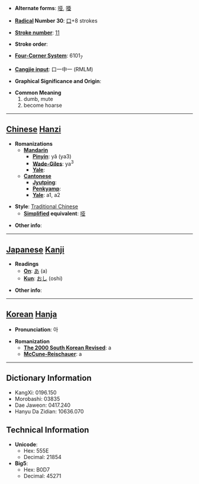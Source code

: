 * '''Alternate forms''': [[哑]], [[唖]]

* '''[[Wiktionary:Chinese radical index| Radical]] Number 30''': [[Wiktionary:Chinese radical index 口|口]]+8 strokes

* '''[[Wiktionary:Chinese total strokes index|Stroke number]]''': [[Wiktionary:Chinese total strokes index 11|11]]

* '''Stroke order''': 

* '''[[Wiktionary:Chinese four corner index|Four-Corner System]]''': 6101<sub>7</sub>

* '''[[Wiktionary:Chinese Cangjie index|Cangjie input]]''': 口一中一 (RMLM)

* '''Graphical Significance and Origin''': 

* '''Common Meaning'''
*#dumb, mute
*# become hoarse


----

== [[Chinese]] [[Hanzi]] ==

* '''Romanizations'''
** '''[[Mandarin]]'''
*** '''[[Pinyin]]''': yǎ (ya3)
*** '''[[Wade-Giles]]''': ya<sup>3</sup>
*** '''[[Yale]]''': 
** '''[[Cantonese]]'''
*** '''[[Jyutping]]''':
*** '''[[Penkyamp]]''': 
*** '''[[Yale]]''': a1, a2

* '''Style''': [[Traditional Chinese]] 
** '''[[Simplified Chinese|Simplified]] equivalent''': [[哑]]

* '''Other info''': 

----

== [[Japanese]] [[Kanji]] ==

* '''Readings'''
** '''[[On]]''': [[あ]] (a)
** '''[[Kun]]''': [[おし]] (oshi)

* '''Other info''':  

----

== [[Korean]] [[Hanja]] ==

* '''Pronunciation''': 아

* '''Romanization'''
** '''[[The 2000 South Korean Revised Romanization|The 2000 South Korean Revised]]''': a
** '''[[McCune-Reischauer]]''': a

----

== Dictionary Information ==

* KangXi: 0196.150
* Morobashi: 03835
* Dae Jaweon: 0417.240
* Hanyu Da Zidian: 10636.070

== Technical Information ==

* '''Unicode''':
** Hex: 555E
** Decimal: 21854
* '''Big5''':
** Hex: B0D7
** Decimal: 45271